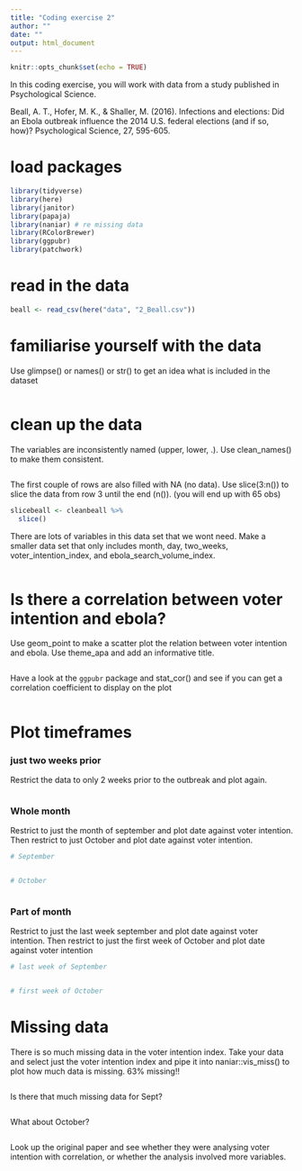 ```yaml
---
title: "Coding exercise 2"
author: ""
date: ""
output: html_document
---
```


```r
knitr::opts_chunk$set(echo = TRUE)
```

In this coding exercise, you will work with data from a study published in Psychological Science. 

Beall, A. T., Hofer, M. K., & Shaller, M. (2016). Infections and elections: Did an Ebola outbreak influence the 2014 U.S. federal elections (and if so, how)? Psychological Science, 27, 595-605.

# load packages

```r
library(tidyverse)
library(here)
library(janitor)
library(papaja)
library(naniar) # re missing data
library(RColorBrewer)
library(ggpubr)
library(patchwork)

```


# read in the data

```r
beall <- read_csv(here("data", "2_Beall.csv"))
```

# familiarise yourself with the data

Use glimpse() or names() or str() to get an idea what is included in the dataset

```r

```


# clean up the data

The variables are inconsistently named (upper, lower, .). Use clean_names() to make them consistent. 

```r


```


The first couple of rows are also filled with NA (no data). Use slice(3:n()) to slice the data from row 3 until the end (n()). (you will end up with 65 obs)

```r
slicebeall <- cleanbeall %>% 
  slice()

```


There are lots of variables in this data set that we wont need. Make a smaller data set that only includes month, day, two_weeks, voter_intention_index, and ebola_search_volume_index. 

```r



```


# Is there a correlation between voter intention and ebola?

Use geom_point to make a scatter plot the relation between voter intention and ebola. Use theme_apa and add an informative title. 


```r

  
```

Have a look at the `ggpubr` package and stat_cor() and see if you can get a correlation coefficient to display on the plot
```r

  
```

# Plot timeframes

### just two weeks prior

Restrict the data to only 2 weeks prior to the outbreak and plot again. 
```r

  

```

### Whole month

Restrict to just the month of september and plot date against voter intention. Then restrict to just October and plot date against voter intention.

```r
# September


# October



```


### Part of month

Restrict to just the last week september and plot date against voter intention. Then restrict to just the first week of October and plot date against voter intention

```r
# last week of September


# first week of October

```


# Missing data

There is so much missing data in the voter intention index.  Take your data and select just the voter intention index and pipe it into naniar::vis_miss() to plot how much data is missing.  63% missing!!

```r


```

Is there that much missing data for Sept? 



```r


```


What about October? 


```r

```


Look up the original paper and see whether they were analysing voter intention with correlation, or whether the analysis involved more variables. 

